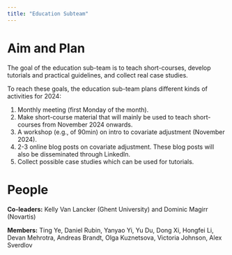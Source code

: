 ```yaml
---
title: "Education Subteam"
---
```


# Aim and Plan

The goal of the education sub-team is to teach short-courses, develop tutorials and practical guidelines, and collect real case studies.

To reach these goals, the education sub-team plans different kinds of activities for 2024:

1.  Monthly meeting (first Monday of the month).
2.  Make short-course material that will mainly be used to teach short-courses from November 2024 onwards.
3.  A workshop (e.g., of 90min) on intro to covariate adjustment (November 2024).
4.  2-3 online blog posts on covariate adjustment. These blog posts will also be disseminated through LinkedIn.
5.  Collect possible case studies which can be used for tutorials.

# People

**Co-leaders:** Kelly Van Lancker (Ghent University) and Dominic Magirr (Novartis)

**Members:** Ting Ye, Daniel Rubin, Yanyao Yi, Yu Du, Dong Xi, Hongfei Li, Devan Mehrotra, Andreas Brandt, Olga Kuznetsova, Victoria Johnson, Alex Sverdlov
